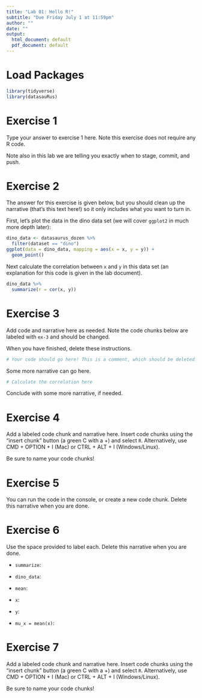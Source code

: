 ```yaml
---
title: "Lab 01: Hello R!"
subtitle: "Due Friday July 1 at 11:59pm"
author: ""
date: ""
output:
  html_document: default
  pdf_document: default
---
```


# Load Packages

```r
library(tidyverse)
library(datasauRus)
``` 

# Exercise 1

Type your answer to exercise 1 here. Note this exercise does not require any
R code. 

Note also in this lab we are telling you exactly when to stage, commit, and
push.

# Exercise 2

The answer for this exercise is given below, but you should clean up the 
narrative (that's this text here!) so it only includes what you want to turn in.

First, let's plot the data in the dino data set  (we will cover `ggplot2` in
much more depth later):

```r
dino_data <- datasaurus_dozen %>%
  filter(dataset == "dino")
ggplot(data = dino_data, mapping = aes(x = x, y = y)) + 
  geom_point()
```

Next calculate the correlation between `x` and `y` in this data set 
(an explanation for this code is given in the lab document).

```r
dino_data %>%
  summarize(r = cor(x, y))
```

# Exercise 3

Add code and narrative here as needed. Note the code chunks below are labeled
with `ex-3` and should be changed.

When you have finished, delete these instructions.

```r
# Your code should go here! This is a comment, which should be deleted.
```

Some more narrative can go here.

```r
# Calculate the correlation here
```

Conclude with some more narrative, if needed.

# Exercise 4

Add a labeled code chunk and narrative here. Insert code chunks using the 
"insert chunk" button (a green C with a +) and select `R`. Alternatively, 
use CMD + OPTION + I (Mac) or CTRL + ALT + I (Windows/Linux).

Be sure to name your code chunks!

# Exercise 5

You can run the code in the console, or create a new code chunk. Delete this narrative when you are done.

# Exercise 6

Use the space provided to label each. Delete this narrative when you are done.

- `summarize`: 

- `dino_data`: 

- `mean`: 

- `x`: 

- `y`: 

- `mu_x = mean(x)`: 

# Exercise 7

Add a labeled code chunk and narrative here. Insert code chunks using the 
"insert chunk" button (a green C with a +) and select `R`. Alternatively, 
use CMD + OPTION + I (Mac) or CTRL + ALT + I (Windows/Linux).

Be sure to name your code chunks!



